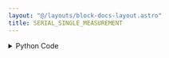 ```yaml
---
layout: "@/layouts/block-docs-layout.astro"
title: SERIAL_SINGLE_MEASUREMENT
---
```



<PythonDocsDisplay docstring={docstring} />

<details>
<summary>Python Code</summary>
```python
from typing import Optional

import numpy as np
import serial
from flojoy import OrderedPair, SerialDevice, flojoy


@flojoy(deps={"pyserial": "3.5"})
def SERIAL_SINGLE_MEASUREMENT(
    device: SerialDevice,
    default: Optional[OrderedPair] = None,
    baudrate: int = 9600,
) -> OrderedPair:
    """The SERIAL_SINGLE_MEASUREMENT node takes a single reading of data from an Arduino or a similar serial device.

    Parameters
    ----------
    baudrate : int
        Baud rate for the serial communication.
    comport : string
        Defines the communication port on which the serial device is connected.

    Returns
    -------
    OrderedPair
        the y axis contains the reading
    """

    set = serial.Serial(device.port, timeout=1, baudrate=baudrate)
    s = ""
    while s == "":
        s = set.readline().decode()

    reading = s[:-2].split(",")
    reading = np.array(reading)  # Create an array
    reading = reading.astype("float64")  # Convert the array to float
    x = np.arange(0, reading.size)  # Create a second array

    return OrderedPair(x=x, y=reading)

```
[Find this Flojoy Block on GitHub](https://github.com/flojoy-ai/blocks/blob/main/blocks/IO/PROTOCOLS/SERIAL/SERIAL_SINGLE_MEASUREMENT/SERIAL_SINGLE_MEASUREMENT.py)
</details>

## Example

<GetHelpWidget />

<AppDisplay app={app} blockName="SERIAL_SINGLE_MEASUREMENT" client:visible />

---
title: SERIAL_SINGLE_MEASUREMENT
description:  In this example, we use the SERIAL_SINGLE_MEASUREMENT node to extract some measurements received from an Arduino microcontroller and visualize the output.
keyword: [Python, Instrument, Serial communication measurement, Python serial instrument integration, Data acquisition and analysis, Python"-"based serial measurement, Serial instrument integration techniques, Accurate measurement with Python, Enhance measurement with serial communication, Streamline data acquisition, Precise measurement using Python, Python control of serial single measurement]
image: https://raw.githubusercontent.com/flojoy-ai/docs/main/docs/nodes/INSTRUMENTS/SERIAL/SERIAL_SINGLE_MEASUREMENT/examples/EX1/output.jpeg
---

In this example, we use the `SERIAL_SINGLE_MEASUREMENT` node to extract some measurements
received from an Arduino microcontroller and visualize the output.

First, you need to connect the Arduino to your computer. Then, you'll need to upload an Arduino script to your board to define its behavior (with the Arduino IDE software). When your Arduino sends data to the serial monitor of the Arduino IDE, you can start using the [`SERIAL_SINGLE_MEASUREMENT`](https://github.com/flojoy-io/nodes/blob/main/INSTRUMENTS/SERIAL/SERIAL_SINGLE_MEASUREMENT/SERIAL_SINGLE_MEASUREMENT.py) node. After placing the node on Flojoy, you must specify the communication port to which the Arduino is connected. This port is found in the Arduino IDE software under _Tools/Port_.

The [`SERIAL_SINGLE_MEASUREMENT`](https://github.com/flojoy-io/nodes/blob/main/INSTRUMENTS/SERIAL/SERIAL_SINGLE_MEASUREMENT/SERIAL_SINGLE_MEASUREMENT.py) node receives data through serial communication with the Arduino, and stores the measured values in a table called `reading`. The Arduino then prints new values on the serial console for each loop. The [`SERIAL_SINGLE_MEASUREMENT`](https://github.com/flojoy-io/nodes/blob/main/INSTRUMENTS/SERIAL/SERIAL_SINGLE_MEASUREMENT/SERIAL_SINGLE_MEASUREMENT.py) node extracts a measurement (which can contain single or multiple values, as seen in the output).

The [`TABLE`](https://github.com/flojoy-io/nodes/blob/main/VISUALIZERS/PLOTLY/TABLE/TABLE.py) node displays all values stored in the single measurement.

**Remarks about the Arduino code:**

This example works with the `arduino_example.ino` Arduino code (see Appendix). 

The last line that the Arduino should return, is the data with a new line at the end (i.e. `println()`).

For example:

    print(reading0)
    print(",")
    println(reading1)

The [`SERIAL_SINGLE_MEASUREMENT`](https://github.com/flojoy-io/nodes/blob/main/INSTRUMENTS/SERIAL/SERIAL_SINGLE_MEASUREMENT/SERIAL_SINGLE_MEASUREMENT.py) node receives data from the Arduino serial console as a string and splits it using "," as a separator. It then returns the values measured in a list called `reading`.

**Update the Single Measurement with a Loop:**

To update the values received from the Arduino, use the [`LOOP`](https://github.com/flojoy-io/nodes/blob/main/LOGIC_GATES/LOOPS/LOOP/LOOP.py) node to create a loop around the [`SERIAL_SINGLE_MEASUREMENT`](https://github.com/flojoy-io/nodes/blob/main/INSTRUMENTS/SERIAL/SERIAL_SINGLE_MEASUREMENT/SERIAL_SINGLE_MEASUREMENT.py) and [`TABLE`](https://github.com/flojoy-io/nodes/blob/main/VISUALIZERS/PLOTLY/TABLE/TABLE.py) nodes.

The loop allows the user to update measurements, but only the last measurement will be saved and displayed.

To record all the measurements for a given period, use the [`SERIAL_TIMESERIES`](https://github.com/flojoy-io/nodes/blob/main/INSTRUMENTS/SERIAL/SERIAL_TIMESERIES/SERIAL_TIMESERIES.py) node.

